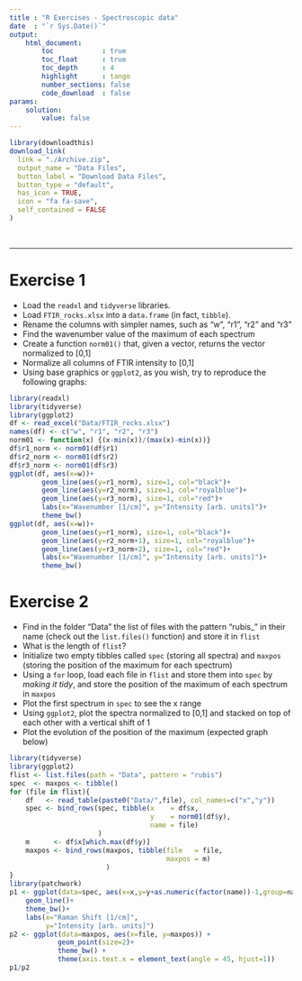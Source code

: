 ```yaml
---
title : "R Exercises - Spectroscopic data"
date  : "`r Sys.Date()`"
output: 
    html_document:
        toc            : true
        toc_float      : true
        toc_depth      : 4
        highlight      : tango
        number_sections: false
        code_download  : false
params: 
    solution:
        value: false
---
```


```r
library(downloadthis)
download_link(
  link = "./Archive.zip",
  output_name = "Data Files",
  button_label = "Download Data Files",
  button_type = "default",
  has_icon = TRUE,
  icon = "fa fa-save",
  self_contained = FALSE
)
```
<br>

----

# Exercise 1

- Load the `readxl` and `tidyverse` libraries.
- Load `FTIR_rocks.xlsx` into a `data.frame` (in fact, `tibble`).
- Rename the columns with simpler names, such as "w", "r1", "r2" and "r3"
- Find the wavenumber value of the maximum of each spectrum
- Create a function `norm01()` that, given a vector, returns the vector normalized to [0,1]
- Normalize all columns of FTIR intensity to [0,1]
- Using base graphics or `ggplot2`, as you wish, try to reproduce the following graphs:

```r
library(readxl)
library(tidyverse)
library(ggplot2)
df <- read_excel("Data/FTIR_rocks.xlsx")
names(df) <- c("w", "r1", "r2", "r3")
norm01 <- function(x) {(x-min(x))/(max(x)-min(x))}
df$r1_norm <- norm01(df$r1)
df$r2_norm <- norm01(df$r2)
df$r3_norm <- norm01(df$r3)
ggplot(df, aes(x=w))+
        geom_line(aes(y=r1_norm), size=1, col="black")+
        geom_line(aes(y=r2_norm), size=1, col="royalblue")+
        geom_line(aes(y=r3_norm), size=1, col="red")+
        labs(x="Wavenumber [1/cm]", y="Intensity [arb. units]")+
        theme_bw()
ggplot(df, aes(x=w))+
        geom_line(aes(y=r1_norm), size=1, col="black")+
        geom_line(aes(y=r2_norm+1), size=1, col="royalblue")+
        geom_line(aes(y=r3_norm+2), size=1, col="red")+
        labs(x="Wavenumber [1/cm]", y="Intensity [arb. units]")+
        theme_bw()
```




# Exercise 2

- Find in the folder "Data" the list of files with the pattern "rubis\_" in their name (check out the `list.files()` function) and store it in `flist`
- What is the length of `flist`?
- Initialize two empty tibbles called `spec` (storing all spectra) and `maxpos` (storing the position of the maximum for each spectrum)
- Using a `for` loop, load each file in `flist` and store them into `spec` by *making it tidy*, and store the position of the maximum of each spectrum in `maxpos`
- Plot the first spectrum in `spec` to see the x range
- Using `ggplot2`, plot the spectra normalized to [0,1] and stacked on top of each other with a vertical shift of 1
- Plot the evolution of the position of the maximum (expected graph below)

```r
library(tidyverse)
library(ggplot2)
flist <- list.files(path = "Data", pattern = "rubis")
spec  <- maxpos <- tibble()
for (file in flist){
    df   <- read_table(paste0("Data/",file), col_names=c("x","y"))
    spec <- bind_rows(spec, tibble(x    = df$x,
                                   y    = norm01(df$y),
                                   name = file)
                      )
    m      <- df$x[which.max(df$y)]
    maxpos <- bind_rows(maxpos, tibble(file   = file, 
                                       maxpos = m)
                        )
}
library(patchwork)
p1 <- ggplot(data=spec, aes(x=x,y=y+as.numeric(factor(name))-1,group=name))+
    geom_line()+
    theme_bw()+
    labs(x="Raman Shift [1/cm]", 
         y="Intensity [arb. units]")
p2 <- ggplot(data=maxpos, aes(x=file, y=maxpos)) +
            geom_point(size=2)+
            theme_bw() +
            theme(axis.text.x = element_text(angle = 45, hjust=1))
p1/p2
```

